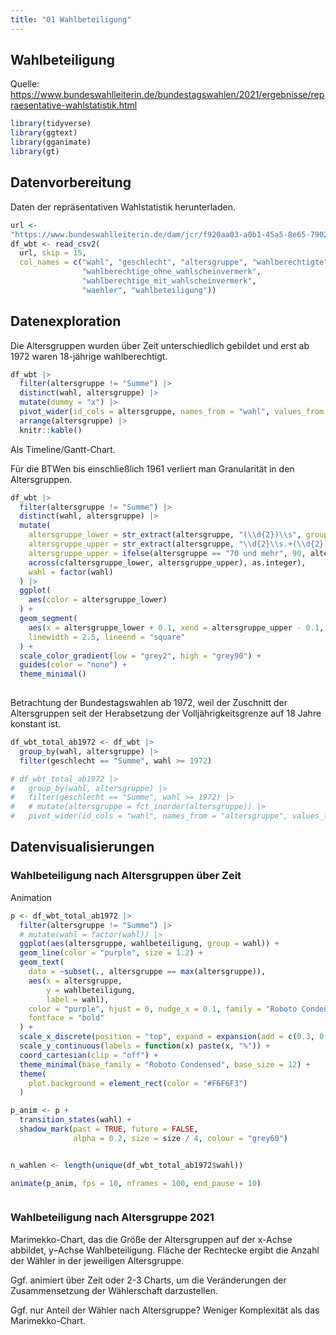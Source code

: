 ```yaml
---
title: "01 Wahlbeteiligung"
---
```


## Wahlbeteiligung

Quelle: <https://www.bundeswahlleiterin.de/bundestagswahlen/2021/ergebnisse/repraesentative-wahlstatistik.html>

```r
library(tidyverse)
library(ggtext)
library(gganimate)
library(gt)
```

## Datenvorbereitung

Daten der repräsentativen Wahlstatistik herunterladen.

```r
url <- 
"https://www.bundeswahlleiterin.de/dam/jcr/f920aa03-a0b1-45a5-8e65-7902a67259d7/btw_rws_wb-1953.csv"
df_wbt <- read_csv2(
  url, skip = 15,
  col_names = c("wahl", "geschlecht", "altersgruppe", "wahlberechtigte",
                "wahlberechtige_ohne_wahlscheinvermerk",
                "wahlberechtige_mit_wahlscheinvermerk",
                "waehler", "wahlbeteiligung"))
```

## Datenexploration

Die Altersgruppen wurden über Zeit unterschiedlich gebildet und erst ab 1972 waren 18-jährige wahlberechtigt.

```r
df_wbt |> 
  filter(altersgruppe != "Summe") |> 
  distinct(wahl, altersgruppe) |>
  mutate(dummy = "x") |> 
  pivot_wider(id_cols = altersgruppe, names_from = "wahl", values_from = dummy, values_fill = "") |> 
  arrange(altersgruppe) |> 
  knitr::kable()

```

Als Timeline/Gantt-Chart.

Für die BTWen bis einschließlich 1961 verliert man Granularität in den Altersgruppen.

```r
df_wbt |> 
  filter(altersgruppe != "Summe") |> 
  distinct(wahl, altersgruppe) |>
  mutate(
    altersgruppe_lower = str_extract(altersgruppe, "(\\d{2})\\s", group = 1),
    altersgruppe_upper = str_extract(altersgruppe, "\\d{2}\\s.+(\\d{2})", group = 1),
    altersgruppe_upper = ifelse(altersgruppe == "70 und mehr", 90, altersgruppe_upper),
    across(c(altersgruppe_lower, altersgruppe_upper), as.integer),
    wahl = factor(wahl)
  ) |> 
  ggplot(
    aes(color = altersgruppe_lower)
  ) +
  geom_segment(
    aes(x = altersgruppe_lower + 0.1, xend = altersgruppe_upper - 0.1, y = wahl, yend = wahl),
    linewidth = 2.5, lineend = "square"
  ) +
  scale_color_gradient(low = "grey2", high = "grey90") +
  guides(color = "none") +
  theme_minimal()
  
```

Betrachtung der Bundestagswahlen ab 1972, weil der Zuschnitt der Altersgruppen seit der Herabsetzung der Volljährigkeitsgrenze auf 18 Jahre konstant ist.

```r
df_wbt_total_ab1972 <- df_wbt |>  
  group_by(wahl, altersgruppe) |> 
  filter(geschlecht == "Summe", wahl >= 1972)

# df_wbt_total_ab1972 |>  
#   group_by(wahl, altersgruppe) |> 
#   filter(geschlecht == "Summe", wahl >= 1972) |> 
#   # mutate(altersgruppe = fct_inorder(altersgruppe)) |> 
#   pivot_wider(id_cols = "wahl", names_from = "altersgruppe", values_from = "wahlbeteiligung") |> gt()
```

## Datenvisualisierungen

### Wahlbeteiligung nach Altersgruppen über Zeit 

Animation

```r
p <- df_wbt_total_ab1972 |> 
  filter(altersgruppe != "Summe") |> 
  # mutate(wahl = factor(wahl)) |> 
  ggplot(aes(altersgruppe, wahlbeteiligung, group = wahl)) +
  geom_line(color = "purple", size = 1.2) +
  geom_text(
    data = ~subset(., altersgruppe == max(altersgruppe)),
    aes(x = altersgruppe, 
        y = wahlbeteiligung,
        label = wahl), 
    color = "purple", hjust = 0, nudge_x = 0.1, family = "Roboto Condensed", size = 5,
    fontface = "bold"
  ) +
  scale_x_discrete(position = "top", expand = expansion(add = c(0.3, 0.8))) +
  scale_y_continuous(labels = function(x) paste(x, "%")) +
  coord_cartesian(clip = "off") +
  theme_minimal(base_family = "Roboto Condensed", base_size = 12) +
  theme(
    plot.background = element_rect(color = "#F6F6F3")
  )

p_anim <- p +
  transition_states(wahl) +
  shadow_mark(past = TRUE, future = FALSE, 
              alpha = 0.2, size = size / 4, colour = "grey60")


n_wahlen <- length(unique(df_wbt_total_ab1972$wahl))

animate(p_anim, fps = 10, nframes = 100, end_pause = 10)
```

```r

```

### Wahlbeteiligung nach Altersgruppe 2021

Marimekko-Chart, das die Größe der Altersgruppen auf der x-Achse abbildet, y–Achse Wahlbeteiligung. Fläche der Rechtecke ergibt die Anzahl der Wähler in der jeweiligen Altersgruppe.

Ggf. animiert über Zeit oder 2-3 Charts, um die Veränderungen der Zusammensetzung der Wählerschaft darzustellen.

Ggf. nur Anteil der Wähler nach Altersgruppe? Weniger Komplexität als das Marimekko-Chart.
